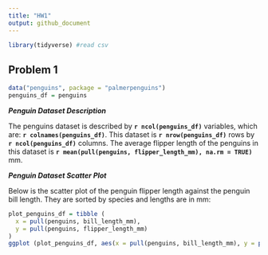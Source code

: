 ```yaml
---
title: "HW1"
output: github_document
---
```


```r

library(tidyverse) #read csv
```

## Problem 1

```r

data("penguins", package = "palmerpenguins")
penguins_df = penguins
```

***Penguin Dataset Description***

The penguins dataset is described by **`r ncol(penguins_df)`** variables, which are: **`r colnames(penguins_df)`**. This dataset is **`r nrow(penguins_df)`** rows by **`r ncol(penguins_df)`** columns. The average flipper length of the penguins in this dataset is **`r mean(pull(penguins, flipper_length_mm), na.rm = TRUE)`** mm.

***Penguin Dataset Scatter Plot***

Below is the scatter plot of the penguin flipper length against the penguin bill length. They are sorted by species and lengths are in mm:

```r
plot_penguins_df = tibble (
  x = pull(penguins, bill_length_mm),
  y = pull(penguins, flipper_length_mm)
)
ggplot (plot_penguins_df, aes(x = pull(penguins, bill_length_mm), y = pull(penguins, flipper_length_mm), col=penguins_df$species)) + geom_point() + labs(x = "Bill Length (mm)", y = "Flipper Length (mm)", title = "Penguin Flipper Length vs Bill Length (in mm)", color = "Penguin Species") +  theme(plot.title = element_text(hjust = 0.5))
  
```